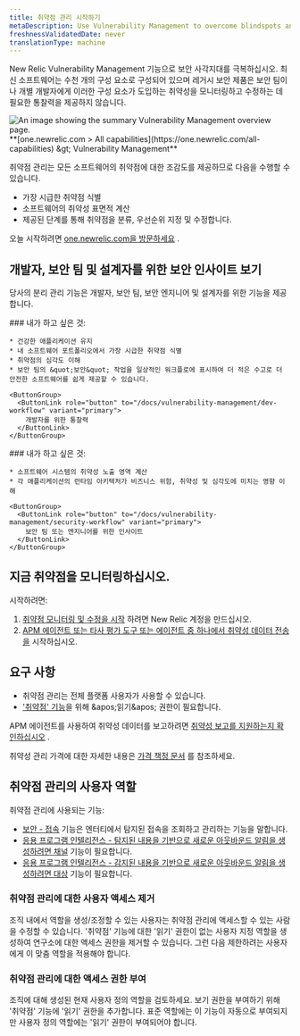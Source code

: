 ```yaml
---
title: 취약점 관리 시작하기
metaDescription: Use Vulnerability Management to overcome blindspots and remediate vulnerabilities.
freshnessValidatedDate: never
translationType: machine
---
```


New Relic Vulnerability Management 기능으로 보안 사각지대를 극복하십시오. 최신 소프트웨어는 수천 개의 구성 요소로 구성되어 있으며 레거시 보안 제품은 보안 팀이나 개별 개발자에게 이러한 구성 요소가 도입하는 취약성을 모니터링하고 수정하는 데 필요한 통찰력을 제공하지 않습니다.

<img title="Vulnerability Management overview" alt="An image showing the summary Vulnerability Management overview page." src="/images/security_screenshot-full_security-overview.webp" />

<figcaption>
  <DNT>
    **[one.newrelic.com &gt; All capabilities](https://one.newrelic.com/all-capabilities) &amp;gt; Vulnerability Management**
  </DNT>
</figcaption>

취약점 관리는 모든 소프트웨어의 취약점에 대한 조감도를 제공하므로 다음을 수행할 수 있습니다.

* 가장 시급한 취약점 식별
* 소프트웨어의 취약성 표면적 계산
* 제공된 단계를 통해 취약점을 분류, 우선순위 지정 및 수정합니다.

오늘 시작하려면 [one.newrelic.com을 방문하세요](https://one.newrelic.com/vulnerability-management) .

## 개발자, 보안 팀 및 설계자를 위한 보안 인사이트 보기

당사의 분리 관리 기능은 개발자, 보안 팀, 보안 엔지니어 및 설계자를 위한 기능을 제공합니다.

<SideBySide>
  <Side>
    ### 내가 하고 싶은 것:

    * 건강한 애플리케이션 유지
    * 내 소프트웨어 포트폴리오에서 가장 시급한 취약점 식별
    * 취약점의 심각도 이해
    * 보안 팀의 &quot;보안&quot; 작업을 일상적인 워크플로에 표시하여 더 적은 수고로 더 안전한 소프트웨어를 쉽게 제공할 수 있습니다.

    <ButtonGroup>
      <ButtonLink role="button" to="/docs/vulnerability-management/dev-workflow" variant="primary">
        개발자를 위한 통찰력
      </ButtonLink>
    </ButtonGroup>
  </Side>

  <Side>
    ### 내가 하고 싶은 것:

    * 소프트웨어 시스템의 취약성 노출 영역 계산
    * 각 애플리케이션의 런타임 아키텍처가 비즈니스 위험, 취약성 및 심각도에 미치는 영향 이해

    <ButtonGroup>
      <ButtonLink role="button" to="/docs/vulnerability-management/security-workflow" variant="primary">
        보안 팀 또는 엔지니어를 위한 인사이트
      </ButtonLink>
    </ButtonGroup>
  </Side>
</SideBySide>

## 지금 취약점을 모니터링하십시오.

시작하려면:

1. [취약점 모니터링 및 수정을 시작](https://one.newrelic.com/vulnerability-management) 하려면 New Relic 계정을 만드십시오.
2. [APM 에이전트 또는 타사 평가 도구 또는 에이전트 중 하나에서 취약성 데이터 전송을](/docs/vulnerability-management/integrations/intro) 시작하십시오.

## 요구 사항

* 취약점 관리는 전체 플랫폼 사용자가 사용할 수 있습니다.
* [&apos;취약점&apos; 기능](/docs/accounts/accounts-billing/new-relic-one-user-management/user-permissions/#security)을 위해 &amp;apos;읽기&amp;apos; 권한이 필요합니다.

APM 에이전트를 사용하여 취약성 데이터를 보고하려면 [취약성 보고를 지원하는지 확인하십시오](/docs/vulnerability-management/integrations/intro/#apm-agents) .

취약성 관리 가격에 대한 자세한 내용은 [가격 책정 문서](/docs/licenses/license-information/usage-plans/new-relic-one-usage-plan-descriptions/#list-price) 를 참조하세요.

## 취약점 관리의 사용자 역할

취약점 관리에 사용되는 기능:

* [보안 - 접속](/docs/accounts/accounts-billing/new-relic-one-user-management/user-permissions/#security) 기능은 엔터티에서 탐지된 접속을 조회하고 관리하는 기능을 말합니다.
* [응용 프로그램 인텔리전스 - 탐지된 내용을 기반으로 새로운 아웃바운드 알림을 생성하려면 채널](/docs/accounts/accounts-billing/new-relic-one-user-management/user-permissions/#applied-intelligence) 기능이 필요합니다.
* [응용 프로그램 인텔리전스 - 감지된 내용을 기반으로 새로운 아웃바운드 알림을 생성하려면 대상](/docs/accounts/accounts-billing/new-relic-one-user-management/user-permissions/#applied-intelligence) 기능이 필요합니다.

### 취약점 관리에 대한 사용자 액세스 제거

조직 내에서 역할을 생성/조정할 수 있는 사용자는 취약점 관리에 액세스할 수 있는 사람을 수정할 수 있습니다. &apos;취약점&apos; 기능에 대한 &apos;읽기&apos; 권한이 없는 사용자 지정 역할을 생성하여 연구소에 대한 액세스 권한을 제거할 수 있습니다. 그런 다음 제한하려는 사용자에게 이 맞춤 역할을 적용해야 합니다.

### 취약점 관리에 대한 액세스 권한 부여

조직에 대해 생성된 현재 사용자 정의 역할을 검토하세요. 보기 권한을 부여하기 위해 &apos;취약점&apos; 기능에 &apos;읽기&apos; 권한을 추가합니다. 표준 역할에는 이 기능이 자동으로 부여되지만 사용자 정의 역할에는 &apos;읽기&apos; 권한이 부여되어야 합니다.